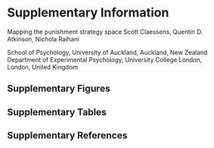 \renewcommand{\figurename}{Supplementary Figure}
\renewcommand{\tablename}{Supplementary Table}
\renewcommand{\thefigure}{\arabic{figure}} \setcounter{figure}{0}
\renewcommand{\thetable}{\arabic{table}} \setcounter{table}{0}
\renewcommand{\theequation}{S\arabic{equation}} \setcounter{equation}{0}

# **Supplementary Information**

\setcounter{page}{1}
\centering
\noindent \hspace*{10mm} \small Mapping the punishment strategy space \newline
\hspace*{1cm} \small Scott Claessens\textsuperscript{1}, Quentin D. Atkinson\textsuperscript{1}, Nichola Raihani\textsuperscript{1,2} \newline
\raggedright
\noindent \footnotesize \textsuperscript{1} School of Psychology, University of Auckland, Auckland, New Zealand \newline
\noindent \footnotesize \textsuperscript{2} Department of Experimental Psychology, University College London, London, United Kingdom \newline
\normalsize
\newpage

## Supplementary Figures

## Supplementary Tables

## Supplementary References
